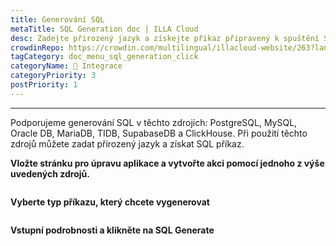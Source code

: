 ```yaml
---
title: Generování SQL
metaTitle: SQL Generation doc | ILLA Cloud
desc: Zadejte přirozený jazyk a získejte příkaz připravený k spuštění SQL
crowdinRepo: https://crowdin.com/multilingual/illacloud-website/263?languages=cs&filter=basic&value=0
tagCategory: doc_menu_sql_generation_click
categoryName: 🔨 Integrace
categoryPriority: 3
postPriority: 1
---
```


* * *

<Heading hidden>generování SQL</Heading>

Podporujeme generování SQL v těchto zdrojích: PostgreSQL, MySQL, Oracle DB, MariaDB, TIDB, SupabaseDB a ClickHouse. Při použití těchto zdrojů můžete zadat přirozený jazyk a získat SQL příkaz. 

**Vložte stránku pro úpravu aplikace a vytvořte akci pomocí jednoho z výše uvedených zdrojů.** 

<img src='https://cdn.illacloud.com/official-website/img/docs/assemble/sql_generate.png' alt="" />

**Vyberte typ příkazu, který chcete vygenerovat**

<img src='https://cdn.illacloud.com/official-website/img/docs/assemble/sql_generate(1).gif' alt="" />

**Vstupní podrobnosti a klikněte na SQL Generate**

<img src='https://cdn.illacloud.com/official-website/img/docs/assemble/sql_generate(2).png' alt="" />
